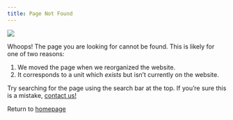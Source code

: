 ```yaml
---
title: Page Not Found
---
```

![](media/404_not_found.gif){fig-alt="404 Not Found"}

Whoops!  The page you are looking for cannot be found.  This is likely for one of two reasons:

1.  We moved the page when we reorganized the website.
2.  It corresponds to a unit which _exists_ but isn't currently on the website.

Try searching for the page using the search bar at the top.  If you're sure this is a mistake, [contact us!](mailto:comet.project@ubc.ca)

Return to [homepage](index.qmd)